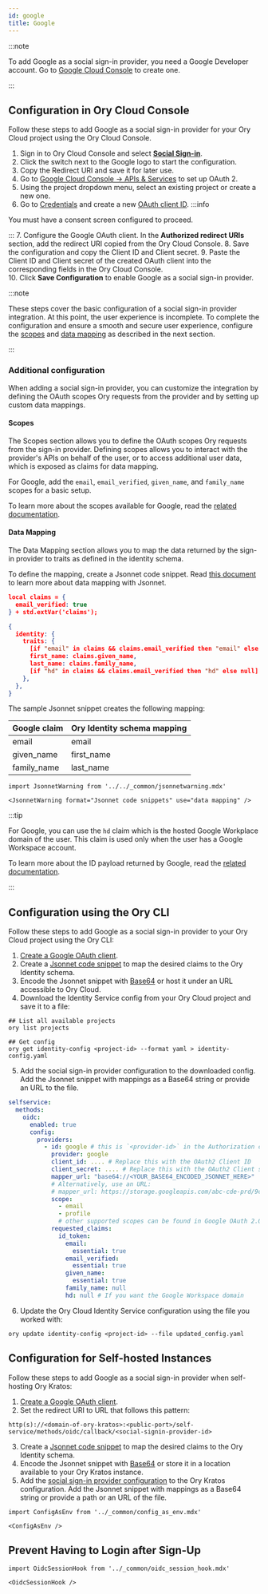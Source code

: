 ```yaml
---
id: google
title: Google
---
```


:::note

To add Google as a social sign-in provider, you need a Google Developer account. 
Go to [Google Cloud Console](https://console.developers.google.com/) to create one.

:::

## Configuration in Ory Cloud Console

Follow these steps to add Google as a social sign-in provider for your Ory Cloud
project using the Ory Cloud Console.

1. Sign in to Ory Cloud Console and select
   [**Social Sign-in**](https://console.ory.sh/projects/current/social-signin).
2. Click the switch next to the Google logo to start the configuration.
3. Copy the Redirect URI and save it for later use. 
4. Go to [Google Cloud Console → APIs & Services](https://console.cloud.google.com/apis/) to set up OAuth 2.
5. Using the project dropdown menu, select an existing project or create a new one. 
6. Go to [Credentials](https://console.cloud.google.com/apis/credentials) and create a new [OAuth client ID](https://console.cloud.google.com/apis/credentials/oauthclient).
  :::info

  You must have a consent screen configured to proceed.

  :::
7. Configure the Google OAuth client. In the **Authorized redirect URIs** section, add the
redirect URI copied from the Ory Cloud Console. 
8. Save the configuration and copy the Client ID and Client secret. 
9. Paste the Client ID and Client secret of the created OAuth client into the corresponding
fields in the Ory Cloud Console.    
10. Click **Save Configuration** to enable Google as a social sign-in provider.

:::note

These steps cover the basic configuration of a social sign-in provider integration. At this point, the user experience
is incomplete. To complete the configuration and ensure a smooth and secure user experience, configure the [scopes](#scopes) and 
[data mapping](#data-mapping) as described in the next section.

:::

### Additional configuration

When adding a social sign-in provider, you can customize the integration by
defining the OAuth scopes Ory requests from the provider and by setting up
custom data mappings.

#### Scopes

The Scopes section allows you to define the OAuth scopes Ory requests from the
sign-in provider. Defining scopes allows you to interact with the provider's
APIs on behalf of the user, or to access additional user data, which is exposed
as claims for data mapping.

For Google, add the `email`, `email_verified`, `given_name`, and `family_name` scopes for a basic setup.

To learn more about the scopes available for Google, read the
[related documentation](https://developers.google.com/identity/protocols/oauth2/scopes).

#### Data Mapping

The Data Mapping section allows you to map the data returned by the sign-in
provider to traits as defined in the identity schema.

To define the mapping, create a Jsonnet code snippet. Read
[this document](../../kratos/concepts/credentials/openid-connect-oidc-oauth2#data-mapping-with-jsonnet)
to learn more about data mapping with Jsonnet. 

```json
local claims = {
  email_verified: true
} + std.extVar('claims');

{
  identity: {
    traits: {
      [if "email" in claims && claims.email_verified then "email" else null]: claims.email,
      first_name: claims.given_name,
      last_name: claims.family_name,
      [if "hd" in claims && claims.email_verified then "hd" else null]: claims.hd,
    },
  },
}
```

The sample Jsonnet snippet creates the following mapping: 

| Google claim  	|  Ory Identity schema mapping 	|
|:---	|:---	|
|  email 	|   email	|
|  given_name	|  first_name 	|
|  family_name 	|  last_name 	|


```mdx-code-block
import JsonnetWarning from '../../_common/jsonnetwarning.mdx'

<JsonnetWarning format="Jsonnet code snippets" use="data mapping" />
```

:::tip

For Google, you can use the `hd` claim which is the hosted Google Workplace domain of the user. 
This claim is used only when the user has a Google Workspace account.

To learn more about the ID payload returned by Google, read the
[related documentation](https://developers.google.com/identity/protocols/oauth2/openid-connect#an-id-tokens-payload).

:::

## Configuration using the Ory CLI 

Follow these steps to add Google as a social sign-in provider to your Ory Cloud project
using the Ory CLI:

1. [Create a Google OAuth client](#configuration-in-ory-cloud-console).
2. Create a [Jsonnet code snippet](#data-mapping) to map the desired claims to the Ory Identity schema.
3. Encode the Jsonnet snippet with [Base64](https://www.base64encode.org/) or host it under an URL accessible 
to Ory Cloud.
4. Download the Identity Service config from your Ory Cloud project and save it to a file: 

  ```shell
  ## List all available projects
  ory list projects

  ## Get config
  ory get identity-config <project-id> --format yaml > identity-config.yaml
  ```

5. Add the social sign-in provider configuration to the downloaded config. Add the Jsonnet snippet
with mappings as a Base64 string or provide an URL to the file. 

  ```yaml
  selfservice:
    methods:
      oidc:
        enabled: true
        config:
          providers:
            - id: google # this is `<provider-id>` in the Authorization callback URL. DO NOT CHANGE IT ONCE SET!
              provider: google
              client_id: .... # Replace this with the OAuth2 Client ID
              client_secret: .... # Replace this with the OAuth2 Client secret
              mapper_url: "base64://<YOUR_BASE64_ENCODED_JSONNET_HERE>"
              # Alternatively, use an URL:
              # mapper_url: https://storage.googleapis.com/abc-cde-prd/9cac9717f007808bf17f22ce7f4295c739604b183f05ac4afb4
              scope:
                - email
                - profile
                # other supported scopes can be found in Google OAuth 2.0 dev docs
              requested_claims:
                id_token:
                  email:
                    essential: true
                  email_verified:
                    essential: true
                  given_name:
                    essential: true
                  family_name: null
                  hd: null # If you want the Google Workspace domain
  ```

6. Update the Ory Cloud Identity Service configuration using the file you worked with: 

  ```shell
  ory update identity-config <project-id> --file updated_config.yaml
  ```

## Configuration for Self-hosted Instances

Follow these steps to add Google as a social sign-in provider when self-hosting
Ory Kratos:

1. [Create a Google OAuth client](#configuration-in-ory-cloud-console).
2. Set the redirect URI to URL that follows this pattern:

  ```shell
  http(s)://<domain-of-ory-kratos>:<public-port>/self-service/methods/oidc/callback/<social-signin-provider-id>
  ```

3. Create a [Jsonnet code snippet](#data-mapping) to map the desired claims to the Ory Identity schema.
4. Encode the Jsonnet snippet with [Base64](https://www.base64encode.org/) or store it in a location available to
your Ory Kratos instance. 
5. Add the [social sign-in provider configuration](#configuration-with-ory-cli) to the Ory Kratos configuration. Add 
the Jsonnet snippet with mappings as a Base64 string or provide a path or an URL of the file.

```mdx-code-block
import ConfigAsEnv from '../_common/config_as_env.mdx'

<ConfigAsEnv />
```

## Prevent Having to Login after Sign-Up

```mdx-code-block
import OidcSessionHook from '../_common/oidc_session_hook.mdx'

<OidcSessionHook />
```